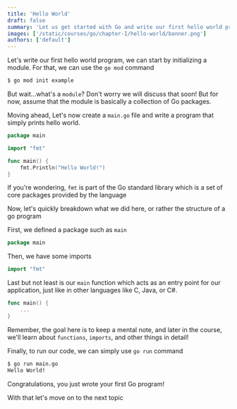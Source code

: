 ```yaml
---
title: 'Hello World'
draft: false
summary: 'Let us get started with Go and write our first hello world program'
images: ['/static/courses/go/chapter-I/hello-world/banner.png']
authors: ['default']
---
```


Let's write our first hello world program, we can start by initializing a module. For that, we can use the `go mod` command

```bash
$ go mod init example
```

But wait...what's a `module`? Don't worry we will discuss that soon! But for now, assume that the module is basically a collection of Go packages.

Moving ahead, Let's now create a `main.go` file and write a program that simply prints hello world.

```go
package main

import "fmt"

func main() {
	fmt.Println("Hello World!")
}
```

If you're wondering, `fmt` is part of the Go standard library which is a set of core packages provided by the language

Now, let's quickly breakdown what we did here, or rather the structure of a go program

First, we defined a package such as `main`

```go
package main
```

Then, we have some imports

```go
import "fmt"
```

Last but not least is our `main` function which acts as an entry point for our application, just like in other languages like C, Java, or C#.

```go
func main() {
	...
}
```

Remember, the goal here is to keep a mental note, and later in the course, we'll learn about `functions`, `imports`, and other things in detail!

Finally, to run our code, we can simply use `go run` command

```bash
$ go run main.go
Hello World!
```

Congratulations, you just wrote your first Go program!

With that let's move on to the next topic
